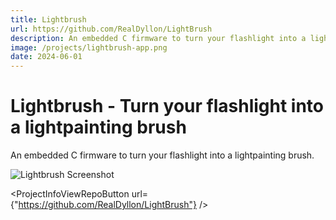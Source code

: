 ```yaml
---
title: Lightbrush
url: https://github.com/RealDyllon/LightBrush
description: An embedded C firmware to turn your flashlight into a lightpainting brush
image: /projects/lightbrush-app.png
date: 2024-06-01
---
```



# Lightbrush - Turn your flashlight into a lightpainting brush

An embedded C firmware to turn your flashlight into a lightpainting brush.

![Lightbrush Screenshot](/projects/lightbrush-app.png)

<ProjectInfoViewRepoButton url={"https://github.com/RealDyllon/LightBrush"} />
